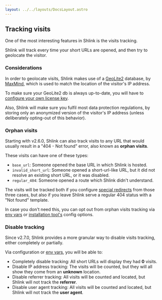 ```yaml
---
layout: ../../layouts/DocsLayout.astro
---
```




## Tracking visits

One of the most interesting features in Shlink is the visits tracking.

Shlink will track every time your short URLs are opened, and then try to geolocate the visitor.

### Considerations

In order to geolocate visits, Shlink makes use of a [GeoLite2](https://dev.maxmind.com/geoip/geolite2-free-geolocation-data/) database, by [MaxMind](https://www.maxmind.com), which is used to match the location of the visitor's IP address.

To make sure your GeoLite2 db is always up-to-date, you will have to [configure your own license key](/documentation/geolite-license-key).

Also, Shlink will make sure you fulfil most data protection regulations, by storing only an anonymized version of the visitor's IP address (unless deliberately opting-out of this behavior).

### Orphan visits

Starting with v2.6.0, Shlink can also track visits to any URL that would usually result in a "404 - Not found" error, also known as **orphan visits**.

These visits can have one of these types:

* `base_url`: Someone opened the base URL in which Shlink is hosted.
* `invalid_short_url`: Someone opened a short-url-like URL, but it did not resolve an existing short URL, or it was disabled.
* `regular_404`: Someone opened a route which Shlink didn't understand.

The visits will be tracked both if you configure [special redirects](/documentation/advanced/special-redirects) from those three cases, but also if you leave Shlink serve a regular 404 status with a "Not found" template.

In case you don't need this, you can opt out from orphan visits tracking via [env vars](/documentation/environment-variables#visits-tracking) or [installation tool's](/documentation/command-line-interface/installation-tool) config options.

### Disable tracking

Since v2.7.0, Shlink provides a more granular way to disable visits tracking, either completely or partially.

Via configuration or [env vars](/documentation/environment-variables#visits-tracking), you will be able to:

* Completely disable tracking: All short URLs will display they had **0** visits.
* Disable IP address tracking: The visits will be counted, but they will all show they come from an **unknown** location.
* Disable referrer tracking: All visits will be counted and located, but Shlink will not track the **referrer**.
* Disable user agent tracking: All visits will be counted and located, but Shlink will not track the **user agent**.
